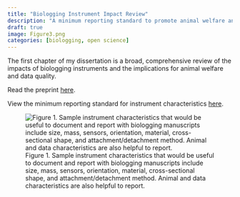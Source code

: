 ```yaml
---
title: "Biologging Instrument Impact Review"
description: "A minimum reporting standard to promote animal welfare and data quality in biologging research"
draft: true 
image: Figure3.png
categories: [biologging, open science]
---
```


The first chapter of my dissertation is a broad, comprehensive review of the impacts of biologging instruments and the implications for animal welfare and data quality.

Read the preprint [here](https://doi.org/10.32942/X29K7X).

View the minimum reporting standard for instrument characteristics [here](https://docs.google.com/document/d/1qqSSb6Vxf78JE3wiOcwboJW17nuB-OujI-5XyhY_NeI/edit).

![Figure 1. Sample instrument characteristics that would be useful to document and report with biologging manuscripts include size, mass, sensors, orientation, material, cross-sectional shape, and attachment/detachment method. Animal and data characteristics are also helpful to report.](figure1_final.png)
